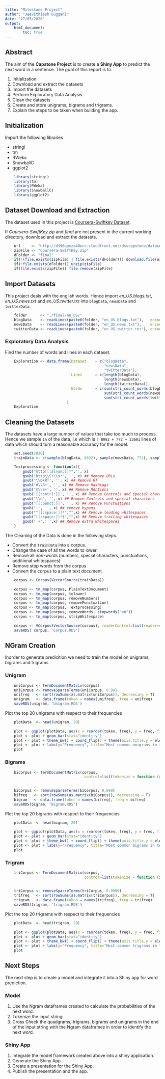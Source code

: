 ```yaml
---
title: "Milestone Project"
author: "Jeevithiesh Duggani"
date: "27/05/2020"
output: 
    html_document:
        toc: True
---
```

## Abstract
The aim of the **Capstone Project** is to create a **Shiny App** to predict the next word in a sentence. The goal of this report is to

1. Initialization
2. Download and extract the datasets
3. Import the datasets
5. Perform Exploratory Data Analysis
4. Clean the datasets
6. Create and store unigrams, bigrams and trigrams.
7. Explain the steps to be taken when building the app.

## Initialization
Import the following libraries

- stringi
- tm
- RWeka
- SnowballC
- ggplot2
```r
    library(stringi)
    library(tm)
    library(RWeka)
    library(SnowballC)
    library(ggplot2)
```

## Dataset Download and Extraction
The dataset used in this project is [Coursera-Swiftkey Dataset](https://d396qusza40orc.cloudfront.net/dsscapstone/dataset/Coursera-SwiftKey.zip).

If *Coursera-SwiftKey.zip* and *final* are not present in the current working directory, download and extract the datasets.
```r
    url     <- "http://d396qusza40orc.cloudfront.net/dsscapstone/dataset/Coursera-SwiftKey.zip"
    zipFile <- "Coursera-SwiftKey.zip"
    dFolder <- "final"
    if(!(file.exists(zipFile) | file.exists(dFolder))) download.file(url, zipFile) 
    if(!file.exists(dFolder)) unzip(zipFile)
    if(file.exists(zipFile)) file.remove(zipFile)
```

## Import Datasets
This project deals with the english words. Hence import *en_US.blogs.txt*, *en_US.news.txt* and *en_US.twitter.txt* into `blogData`, `newsData` and `twitterData`.
```r
    folder      <- "./final/en_US/"
    blogData    <- readLines(paste0(folder, "en_US.blogs.txt"),   encoding = "UTF-8", skipNul = TRUE)
    newsData    <- readLines(paste0(folder, "en_US.news.txt"),    encoding = "UTF-8", skipNul = TRUE)
    twitterData <- readLines(paste0(folder, "en_US.twitter.txt"), encoding = "UTF-8", skipNul = TRUE)
```

### Exploratory Data Analysis
Find the number of words and lines in each dataset.
```r
    Exploration <- data.frame(Dataset    = c("blogData", 
                                             "newsData", 
                                             "twitterData"),
                              Lines      = c(length(blogData), 
                                             length(newsData), 
                                             length(twitterData)),
                              Words      = c(sum(stri_count_words(blogData)), 
                                             sum(stri_count_words(newsData)), 
                                             sum(stri_count_words(twitterData)))
                            )
    Exploration
```

## Cleaning the Datasets
The datasets have a large number of values that take too much to process. Hence we sample `1%` of the data, i.e which is `r 8992 + 772 + 23601` lines of data which should turn a reasonable accuracy for the model.
```r
    set.seed(2020)
    trainData <- c(sample(blogData, 8892), sample(newsData, 772), sample(twitterData, 23601))
```

```r
    Textprocessing <- function(x){
        gsub("http[[:alnum:]]*",'', x)
        gsub('http\\S+\\s*', '', x) ## Remove URLs
        gsub('\\b+RT', '', x) ## Remove RT
        gsub('#\\S+', '', x) ## Remove Hashtags
        gsub('@\\S+', '', x) ## Remove Mentions
        gsub('[[:cntrl:]]', '', x) ## Remove Controls and special characters
        gsub("\\d", '', x) ## Remove Controls and special characters
        gsub('[[:punct:]]', '', x) ## Remove Punctuations
        gsub('-', '', x) ## remove hypens
        gsub("^[[:space:]]*","",x) ## Remove leading whitespaces
        gsub("[[:space:]]*$","",x) ## Remove trailing whitespaces
        gsub(' +',' ',x) ## Remove extra whitespaces
    }
```

The Cleaning of the Data is done in the following steps.

- Convert the `trainData` into a corpus.
- Change the case of all the words to lower.
- Remove all non-words (numbers, special characters, punctuations, additional whitespaces)
- Remove stop words from the corpus
- Convert the corpus to a plain text document
```r
    corpus <- Corpus(VectorSource(trainData))
    
    corpus <- tm_map(corpus, PlainTextDocument)
    corpus <- tm_map(corpus, tolower)
    corpus <- tm_map(corpus, removeNumbers)
    corpus <- tm_map(corpus, removePunctuation)
    corpus <- tm_map(corpus, Textprocessing)
    corpus <- tm_map(corpus, removeWords, stopwords("en"))
    corpus <- tm_map(corpus, stripWhitespace)
    
    corpus <- VCorpus(VectorSource(corpus), readerControl=list(reader=readPlain, language="en"))
    saveRDS( corpus, 'Corpus.RDS')
```

## NGram Creation
Inorder to generate predicition we need to train the model on unigrams, bigrams and trigrams.

### Unigram
```r
    uniCorpus <- TermDocumentMatrix(corpus)
    uniCorpus <- removeSparseTerms(uniCorpus, 0.99)
    unifreq   <- sort(rowSums(as.matrix(uniCorpus)), decreasing = T)
    unigram   <- data.frame(token = names(unifreq), freq = unifreq)
    saveRDS(unigram, 'Unigram.RDS')
```

Plot the top 20 unigrams with respect to their frequencies
```r
    plotData  <- head(unigram, 20)
    
    plot <- ggplot(plotData, aes(x = reorder(token, freq), y = freq, fill = freq))
    plot <- plot + geom_bar(stat="identity")
    plot <- plot + theme_bw() + coord_flip() + theme(axis.title.y = element_blank())
    plot <- plot + labs(y="Frequency", title="Most common unigrams in text sample")
    plot
```

### Bigrams
```r
    biCorpus <- TermDocumentMatrix(corpus, 
                                    control=list(tokenize = function (x) NGramTokenizer(x, 
                                                                                        Weka_control(min = 2, 
                                                                                                     max = 2))))
    biCorpus <- removeSparseTerms(biCorpus, 0.999)
    bifreq   <- sort(rowSums(as.matrix(biCorpus)), decreasing = T)
    bigram   <- data.frame(token = names(bifreq), freq = bifreq)
    saveRDS(bigram, 'Bigram.RDS')
```

Plot the top 20 bigrams with respect to their frequencies
```r
    plotData  <- head(bigram, 20)
    
    plot <- ggplot(plotData, aes(x = reorder(token, freq), y = freq, fill = freq))
    plot <- plot + geom_bar(stat="identity")
    plot <- plot + theme_bw() + coord_flip() + theme(axis.title.y = element_blank())
    plot <- plot + labs(y="Frequency", title="Most common bigrams in text sample")
    plot
```

### Trigram
```r
    triCorpus <- TermDocumentMatrix(corpus, 
                                    control=list(tokenize = function (x) NGramTokenizer(x, 
                                                                                        Weka_control(min = 3, 
                                                                                                     max = 3))))
    triCorpus <- removeSparseTerms(triCorpus, 0.9999)
    trifreq   <- sort(rowSums(as.matrix(triCorpus)), decreasing = T)
    trigram   <- data.frame(token = names(trifreq), freq = trifreq)
    saveRDS(trigram, 'trigram.RDS')
```

Plot the top 20 trigrams with respect to their frequencies
```r
    plotData  <- head(trigram, 20)
    
    plot <- ggplot(plotData, aes(x = reorder(token, freq), y = freq, fill = freq))
    plot <- plot + geom_bar(stat="identity")
    plot <- plot + theme_bw() + coord_flip() + theme(axis.title.y = element_blank())
    plot <- plot + labs(y="Frequency", title="Most common trigrams in text sample")
    plot
```

## Next Steps
The next step is to create a model and integrate it into a Shiny app for word prediction.

### Model
1. Use the Ngram dataframes created to calculate the probabilities of the next word.
2. Tokenize the input string
3. Cross Check the quadgrams, trigrams, bigrams and unigrams in the end of the input string with the Ngram dataframes in order to identify the next word.

### Shiny App
1. Integrate the model framework created above into a shiny application.
2. Generate the Shiny App.
3. Create a presentation for the Shiny App.
4. Publish the presentation and the app.
